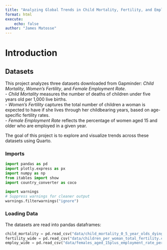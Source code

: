 ```yaml
---
title: "Analyzing Global Trends in Child Mortality, Fertility, and Employment"
format: html
execute:
    echo: false
author: "James Matosse"
---
```


# Introduction

## Datasets

This project analyzes three datasets downloaded from Gapminder: *Child Mortality*, *Women's Fertility*, and *Female Employment Rate*.  
- *Child Mortality* measures the number of deaths of children under five years old per 1,000 live births.  
- *Women's Fertility* captures the total number of children a woman is expected to have if she lives through her childbearing years, based on age-specific fertility rates.  
- *Female Employment Rate* reflects the percentage of women aged 15 and older who are employed in a given year.

The goal of this project is to explore and visualize trends across these datasets using Quarto.

### Imports

```python
import pandas as pd
import plotly.express as px
import numpy as np
from itables import show
import country_converter as coco

import warnings
# Suppress warnings for cleaner output
warnings.filterwarnings("ignore")
```

### Loading Data

The datasets are read into pandas dataframes:

```python
child_mortality = pd.read_csv("data/child_mortality_0_5_year_olds_dying_per_1000_born.csv")
fertility_wide = pd.read_csv("data/children_per_woman_total_fertility.csv")
employ_wide = pd.read_csv("data/females_aged_15plus_employment_rate_percent.csv")
```
